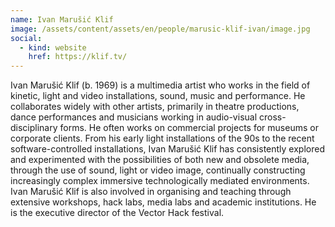 ```yaml
---
name: Ivan Marušić Klif
image: /assets/content/assets/en/people/marusic-klif-ivan/image.jpg
social:
  - kind: website
    href: https://klif.tv/
---
```

Ivan Marušić Klif (b. 1969) is a multimedia artist who works in the field of kinetic, light and video installations, sound, music and performance. He collaborates widely with other artists, primarily in theatre productions, dance performances and musicians working in audio-visual cross-disciplinary forms. He often works on commercial projects for museums or corporate clients. From his early light installations of the 90s to the recent software-controlled installations, Ivan Marušić Klif has consistently explored and experimented with the possibilities of both new and obsolete media, through the use of sound, light or video image, continually constructing increasingly complex immersive technologically mediated environments. Ivan Marušić Klif is also involved in organising and teaching through extensive workshops, hack labs, media labs and academic institutions. He is the executive director of the Vector Hack festival.
